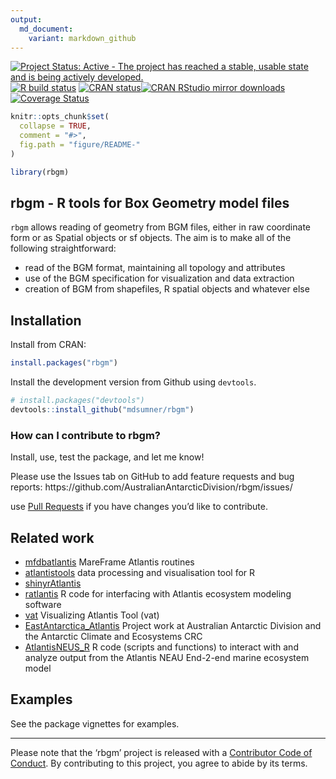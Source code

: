 ```yaml
---
output:
  md_document:
    variant: markdown_github
---
```



<!-- badges: start -->
[![Project Status: Active - The project has reached a stable, usable state and is being actively developed.](http://www.repostatus.org/badges/latest/active.svg)](http://www.repostatus.org/#active)
[![R build status](https://github.com/AustralianAntarcticDivision/rbgm/workflows/R-CMD-check/badge.svg)](https://github.com/AustralianAntarcticDivision/rbgm/actions)
[![CRAN status](https://www.r-pkg.org/badges/version/rbgm)](https://CRAN.R-project.org/package=rbgm)[![CRAN RStudio mirror downloads](http://cranlogs.r-pkg.org/badges/rbgm)](https://cran.r-project.org/package=rbgm)
[![Coverage Status](https://img.shields.io/codecov/c/github/AustralianAntarcticDivision/rbgm/master.svg)](https://codecov.io/github/AustralianAntarcticDivision/rbgm?branch=master)
<!-- badges: end -->

<!-- README.md is generated from README.Rmd. Please edit that file -->

```r
knitr::opts_chunk$set(
  collapse = TRUE,
  comment = "#>",
  fig.path = "figure/README-"
)

library(rbgm)
```

## rbgm - R tools for Box Geometry model files

`rbgm` allows reading of geometry from BGM files, either in raw
coordinate form or as Spatial objects or sf objects. The aim is to make all of the following straightforward: 

* read of the BGM format, maintaining all topology and attributes
* use of the BGM specification for visualization and data extraction
* creation of BGM from shapefiles, R spatial objects and whatever else


## Installation

Install from CRAN: 

```r
install.packages("rbgm")
```

Install the development version from Github using `devtools`. 

```r
# install.packages("devtools")
devtools::install_github("mdsumner/rbgm")
```

### How can I contribute to rbgm? 

Install, use, test the package, and let me know! 

Please use the Issues tab on GitHub to add feature requests and bug reports: https://github.com/AustralianAntarcticDivision/rbgm/issues/ 

use [Pull Requests](http://r-pkgs.had.co.nz/git.html#git-pullreq) if you have changes you'd like to contribute. 

## Related work


* [mfdbatlantis](https://github.com/mareframe/mfdbatlantis) MareFrame Atlantis routines
* [atlantistools](https://github.com/alketh/atlantistools) data processing and visualisation tool for R
* [shinyrAtlantis](https://github.com/shanearichards/shinyrAtlantis)
* [ratlantis](https://github.com/jsgosnell/ratlantis)  R code for interfacing with Atlantis ecosystem modeling software
* [vat](https://github.com/mareframe/vat)	 Visualizing Atlantis Tool (vat)
* [EastAntarctica_Atlantis](https://github.com/AustralianAntarcticDivision/EastAntarctica_Atlantis) Project work at Australian Antarctic Division and the Antarctic Climate and Ecosystems CRC
* [AtlantisNEUS_R](https://github.com/erikjsolsen/AtlantisNEUS_R) R code (scripts and functions) to interact with and analyze output from the Atlantis NEAU End-2-end marine ecosystem model


## Examples

See the package vignettes for examples. 

---

Please note that the 'rbgm' project is released with a [Contributor Code of
Conduct](https://github.com/AustralianAntarcticDivision/rbgm/blob/master/CODE_OF_CONDUCT.md).
By contributing to this project, you agree to abide by its terms.


